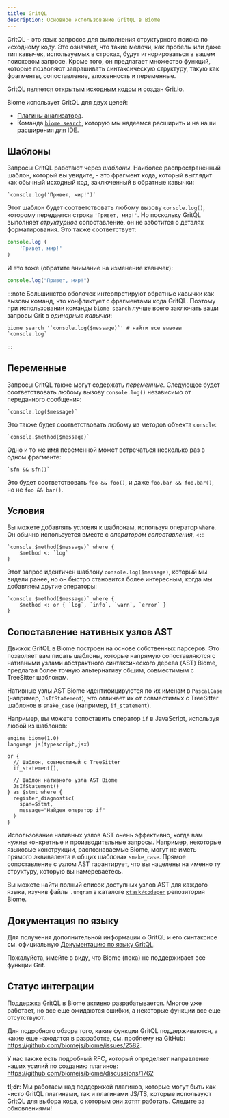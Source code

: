 ```yaml
---
title: GritQL
description: Основное использование GritQL в Biome
---
```


GritQL - это язык запросов для выполнения структурного поиска по исходному коду.
Это означает, что такие мелочи, как пробелы или даже тип кавычек, используемых в
строках, будут игнорироваться в вашем поисковом запросе. Кроме того, он предлагает множество
функций, которые позволяют запрашивать синтаксическую структуру, такую как фрагменты, сопоставление,
вложенность и переменные.

GritQL является [открытым исходным кодом](https://github.com/getgrit/gritql/) и создан [Grit.io](https://grit.io/).

Biome использует GritQL для двух целей:

- [Плагины анализатора](/linter/plugins).
- Команда [`biome search`](/reference/cli/#biome-search), которую мы надеемся расширить
  и на наши расширения для IDE.

## Шаблоны

Запросы GritQL работают через _шаблоны_. Наиболее распространенный шаблон, который вы увидите, -
это фрагмент кода, который выглядит как обычный исходный код, заключенный в обратные кавычки:

```grit
`console.log('Привет, мир!')`
```

Этот шаблон будет соответствовать любому вызову `console.log()`, которому передается строка
`'Привет, мир!'`. Но поскольку GritQL выполняет _структурное_ сопоставление, он не
заботится о деталях форматирования. Это также соответствует:

```js
console.log (
    'Привет, мир!'
)
```

И это тоже (обратите внимание на изменение кавычек):

```js
console.log("Привет, мир!")
```

:::note
Большинство оболочек интерпретируют обратные кавычки как вызовы команд, что конфликтует с
фрагментами кода GritQL. Поэтому при использовании команды `biome search` лучше всего
заключать ваши запросы Grit в _одинарные кавычки_:

```shell
biome search '`console.log($message)`' # найти все вызовы `console.log`
```
:::

## Переменные

Запросы GritQL также могут содержать _переменные_. Следующее будет соответствовать любому вызову
`console.log()` независимо от переданного сообщения:

```grit
`console.log($message)`
```

Это также будет соответствовать любому из методов объекта `console`:

```grit
`console.$method($message)`
```

Одно и то же имя переменной может встречаться несколько раз в одном фрагменте:

```grit
`$fn && $fn()`
```

Это будет соответствовать `foo && foo()`, и даже `foo.bar && foo.bar()`, но не
`foo && bar()`.

## Условия

Вы можете добавлять условия к шаблонам, используя оператор `where`. Он
обычно используется вместе с _оператором сопоставления_, `<:`:

```grit
`console.$method($message)` where {
    $method <: `log`
}
```

Этот запрос идентичен шаблону `console.log($message)`, который мы видели ранее,
но он быстро становится более интересным, когда мы добавляем другие операторы:

```grit
`console.$method($message)` where {
    $method <: or { `log`, `info`, `warn`, `error` }
}
```

## Сопоставление нативных узлов AST

Движок GritQL в Biome построен на основе собственных парсеров. Это позволяет вам писать шаблоны, которые напрямую сопоставляются с нативными узлами абстрактного синтаксического дерева (AST) Biome, предлагая более точную альтернативу общим, совместимым с TreeSitter шаблонам.

Нативные узлы AST Biome идентифицируются по их именам в `PascalCase` (например, `JsIfStatement`), что отличает их от совместимых с TreeSitter шаблонов в `snake_case` (например, `if_statement`).

Например, вы можете сопоставить оператор `if` в JavaScript, используя любой из шаблонов:

```grit
engine biome(1.0)
language js(typescript,jsx)

or {
  // Шаблон, совместимый с TreeSitter
  if_statement(),

  // Шаблон нативного узла AST Biome
  JsIfStatement()
} as $stmt where {
  register_diagnostic(
    span=$stmt,
    message="Найден оператор if"
  )
}
```

Использование нативных узлов AST очень эффективно, когда вам нужны конкретные и производительные запросы. Например, некоторые языковые конструкции, распознаваемые Biome, могут не иметь прямого эквивалента в общих шаблонах `snake_case`. Прямое сопоставление с узлом AST гарантирует, что вы нацелены на именно ту структуру, которую вы намереваетесь.

Вы можете найти полный список доступных узлов AST для каждого языка, изучив файлы `.ungram` в каталоге [`xtask/codegen`](https://github.com/biomejs/biome/tree/main/xtask/codegen) репозитория Biome.

## Документация по языку

Для получения дополнительной информации о GritQL и его синтаксисе см. официальную
[Документацию по языку GritQL](https://docs.grit.io/language/overview).

Пожалуйста, имейте в виду, что Biome (пока) не поддерживает все функции Grit.

## Статус интеграции

Поддержка GritQL в Biome активно разрабатывается. Многое уже работает,
но все еще ожидаются ошибки, а некоторые функции все еще отсутствуют.

Для подробного обзора того, какие функции GritQL поддерживаются, а какие еще
находятся в разработке, см. проблему на GitHub:
https://github.com/biomejs/biome/issues/2582.

У нас также есть подробный RFC, который определяет направление наших усилий по созданию плагинов:
https://github.com/biomejs/biome/discussions/1762

**tl;dr**: Мы работаем над поддержкой плагинов, которые могут быть как чисто GritQL
плагинами, так и плагинами JS/TS, которые используют GritQL для выбора кода, с которым они хотят работать.
Следите за обновлениями!